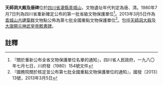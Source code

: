 {{msg:四川省文物保護單位
|名稱 = 天師洞大殿及唐碑
|編號 = 104
|圖片 = 
|級別 = S1
|分類 = 
|時代 = [[唐代|唐代]]、[[清代|清代]]
|地点 = [[四川省|四川省]][[灌縣|灌縣]][[青城山|青城山]]
|坐標 =
|登錄 = 1980年7月7日
}}
{{msg:四川省文物保護單位
|名稱 = 青城山古建築群-天師洞
|編號 = 1352
|圖片 = 
|級別 = 107
|分類 = 
|時代 = 清至民國
|地点 = [[四川省|四川省]][[成都市|成都市]][[都江堰市|都江堰市]]
|坐標 =
|登錄 = 2013年3月5日
}}
'''天師洞大殿及唐碑'''位於[[四川省|四川省]][[灌縣|灌縣]][[青城山|青城山]]，文物遺址年代判定為唐、清。1980年7月7日列為四川省重新確定公布的第一批省級文物保護單位<ref>『關於重新公布全省文物保護單位名單的通知』，四川省人民政府，一九八〇年七月七日，川府發（1980）154號文件</ref>。2013年3月5日作為[[青城山古建築群|青城山古建築群]]文物點公佈為第七批全國重點文物保護單位<ref>『國務院關於核定並公布第七批全國重點文物保護單位的通知』，國發〔2013〕13號，2013年3月5日</ref>。包括[[天師洞大殿|天師洞大殿]]及[[大唐開元神武皇帝敕書碑|大唐開元神武皇帝敕書碑]]。
==註釋==
{{reflist}}
{{文物保護單位小作品}}